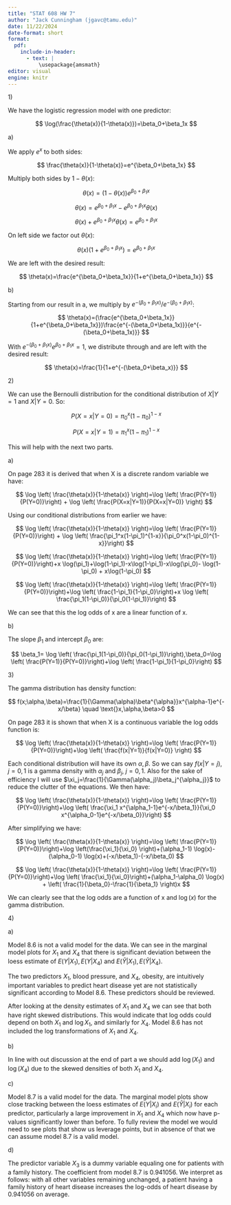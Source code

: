 ```yaml
---
title: "STAT 608 HW 7"
author: "Jack Cunningham (jgavc@tamu.edu)"
date: 11/22/2024
date-format: short
format:
  pdf:
    include-in-header:
      - text: |
          \usepackage{amsmath}
editor: visual
engine: knitr
---
```


1\)

We have the logistic regression model with one predictor:

$$
\log(\frac{\theta(x)}{1-\theta(x)})=\beta_0+\beta_1x
$$

a\)

We apply $e^x$ to both sides:

$$
\frac{\theta(x)}{1-\theta(x)}=e^{\beta_0+\beta_1x}
$$

Multiply both sides by $1-\theta(x)$:

$$
\theta(x)=(1-\theta(x))e^{\beta_0+\beta_1x}
$$

$$
\theta(x)=e^{\beta_0+\beta_1x}-e^{\beta_0+\beta_1x}\theta(x)
$$

$$
\theta(x)+e^{\beta_0+\beta_1x} \theta(x)=e^{\beta_0+\beta_1x}
$$

On left side we factor out $\theta(x)$:

$$
\theta(x)(1+e^{\beta_0+\beta_1x})=e^{\beta_0+\beta_1x}
$$

We are left with the desired result:

$$
\theta(x)=\frac{e^{\beta_0+\beta_1x}}{1+e^{\beta_0+\beta_1x}}
$$

b\)

Starting from our result in a, we multiply by $e^{-(\beta_0+\beta_1x)}/e^{-(\beta_0+\beta_1x)}$:

$$
\theta(x)=(\frac{e^{\beta_0+\beta_1x}}{1+e^{\beta_0+\beta_1x}})\frac{e^{-(\beta_0+\beta_1x)}}{e^{-(\beta_0+\beta_1x)}}
$$

With $e^{-(\beta_0+\beta_1x)}e^{\beta_0+\beta_1x}=1$, we distribute through and are left with the desired result:

$$
\theta(x)=\frac{1}{1+e^{-(\beta_0+\beta_x)}}
$$

2\)

We can use the Bernoulli distribution for the conditional distribution of $X|Y=1$ and $X|Y=0$. So:

$$
P(X=x|Y=0)=\pi_0^x(1-\pi_0)^{1-x}
$$

$$
P(X=x|Y=1)=\pi_1^x(1-\pi_1)^{1-x}
$$

This will help with the next two parts.

a\)

On page 283 it is derived that when X is a discrete random variable we have:

$$
\log \left( \frac{\theta(x)}{1-\theta(x)} \right)=\log \left( \frac{P(Y=1)}{P(Y=0)}\right) + \log \left( \frac{P(X=x|Y=1)}{P(X=x|Y=0)} \right)
$$

Using our conditional distributions from earlier we have:

$$
\log \left( \frac{\theta(x)}{1-\theta(x)} \right)=\log \left( \frac{P(Y=1)}{P(Y=0)}\right) + \log \left( \frac{\pi_1^x(1-\pi_1)^{1-x}}{\pi_0^x(1-\pi_0)^{1-x}}\right)
$$

$$
\log \left( \frac{\theta(x)}{1-\theta(x)} \right)=\log \left( \frac{P(Y=1)} {P(Y=0)}\right)+x \log(\pi_1)+\log(1-\pi_1)-x\log(1-\pi_1)-x\log(\pi_0)- \log(1-\pi_0) + x\log(1-\pi_0) 
$$

$$
\log \left( \frac{\theta(x)}{1-\theta(x)} \right)=\log \left( \frac{P(Y=1)}{P(Y=0)}\right)+\log \left( \frac{1-\pi_1}{1-\pi_0}\right)+x \log \left( \frac{\pi_1(1-\pi_0)}{\pi_0(1-\pi_1)}\right)
$$

We can see that this the log odds of x are a linear function of x.

b\)

The slope $\beta_1$ and intercept $\beta_0$ are:

$$
\beta_1= \log \left( \frac{\pi_1(1-\pi_0)}{\pi_0(1-\pi_1)}\right),\beta_0=\log \left( \frac{P(Y=1)}{P(Y=0)}\right)+\log \left( \frac{1-\pi_1}{1-\pi_0}\right)
$$

3\)

The gamma distribution has density function:

$$
f(x;\alpha,\beta)=\frac{1}{\Gamma(\alpha)\beta^{\alpha}}x^{\alpha-1}e^{-x/\beta} \quad \text{}x,\alpha,\beta>0
$$

On page 283 it is shown that when X is a continuous variable the log odds function is:

$$
\log \left( \frac{\theta(x)}{1-\theta(x)} \right)=\log \left( \frac{P(Y=1)}{P(Y=0)}\right)+\log \left( \frac{f(x|Y=1)}{f(x|Y=0)} \right)
$$

Each conditional distribution will have its own $\alpha,\beta$. So we can say $f(x|Y=j),j=0,1$ is a gamma density with $\alpha_j$ and $\beta_j$, $j=0,1$. Also for the sake of efficiency I will use $\xi_j=\frac{1}{\Gamma(\alpha_j)\beta_j^{\alpha_j}}$ to reduce the clutter of the equations. We then have:

$$
\log \left( \frac{\theta(x)}{1-\theta(x)} \right)=\log \left( \frac{P(Y=1)}{P(Y=0)}\right)+\log \left( \frac{\xi_1 x^{\alpha_1-1}e^{-x/\beta_1}}{\xi_0 x^{\alpha_0-1}e^{-x/\beta_0}}\right)
$$

After simplifying we have:

$$
\log \left( \frac{\theta(x)}{1-\theta(x)} \right)=\log \left( \frac{P(Y=1)}{P(Y=0)}\right)+\log \left(\frac{\xi_1}{\xi_0} \right)+(\alpha_1-1) \log(x)-(\alpha_0-1) \log(x)+(-x/\beta_1)-(-x/\beta_0)
$$

$$
\log \left( \frac{\theta(x)}{1-\theta(x)} \right)=\log \left( \frac{P(Y=1)}{P(Y=0)}\right)+\log \left( \frac{\xi_1}{\xi_0}\right)+(\alpha_1-\alpha_0) \log(x) + \left( \frac{1}{\beta_0}-\frac{1}{\beta_1} \right)x
$$

We can clearly see that the log odds are a function of x and $\log(x)$ for the gamma distribution.

4\)

a\)

Model 8.6 is not a valid model for the data. We can see in the marginal model plots for $X_1$ and $X_4$ that there is significant deviation between the loess estimate of $E(Y|X_1),E(Y|X_4)$ and $E(\hat{Y}|X_1),E(\hat{Y}|X_4)$.

The two predictors $X_1$, blood pressure, and $X_4$, obesity, are intuitively important variables to predict heart disease yet are not statistically significant according to Model 8.6. These predictors should be reviewed.

After looking at the density estimates of $X_1$ and $X_4$ we can see that both have right skewed distributions. This would indicate that log odds could depend on both $X_1$ and $\log{X_1}$, and similarly for $X_4$. Model 8.6 has not included the log transformations of $X_1$ and $X_4$.

b\)

In line with out discussion at the end of part a we should add $\log(X_1)$ and $\log(X_4)$ due to the skewed densities of both $X_1$ and $X_4$.

c\)

Model 8.7 is a valid model for the data. The marginal model plots show close tracking between the loess estimates of $E(Y|X_i)$ and $E(\hat{Y}|X_i)$ for each predictor, particularly a large improvement in $X_1$ and $X_4$ which now have p-values significantly lower than before. To fully review the model we would need to see plots that show us leverage points, but in absence of that we can assume model 8.7 is a valid model.

d\)

The predictor variable $X_3$ is a dummy variable equaling one for patients with a family history. The coefficient from model 8.7 is 0.941056. We interpret as follows: with all other variables remaining unchanged, a patient having a family history of heart disease increases the log-odds of heart disease by 0.941056 on average.
